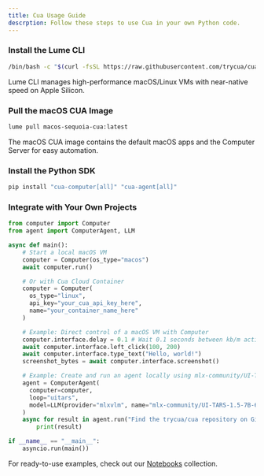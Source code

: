 ```yaml
---
title: Cua Usage Guide
descrption: Follow these steps to use Cua in your own Python code.
---
```



<Steps>
<Step>

### Install the Lume CLI

```bash
/bin/bash -c "$(curl -fsSL https://raw.githubusercontent.com/trycua/cua/main/libs/lume/scripts/install.sh)"
```

Lume CLI manages high-performance macOS/Linux VMs with near-native speed on Apple Silicon.

</Step>

<Step>

### Pull the macOS CUA Image

```bash
lume pull macos-sequoia-cua:latest
```

The macOS CUA image contains the default macOS apps and the Computer Server for easy automation.

</Step>
<Step>

### Install the Python SDK

```bash
pip install "cua-computer[all]" "cua-agent[all]"
```

</Step>
<Step>

### Integrate with Your Own Projects

```python
from computer import Computer
from agent import ComputerAgent, LLM

async def main():
    # Start a local macOS VM
    computer = Computer(os_type="macos")
    await computer.run()

    # Or with Cua Cloud Container
    computer = Computer(
      os_type="linux",
      api_key="your_cua_api_key_here",
      name="your_container_name_here"
    )

    # Example: Direct control of a macOS VM with Computer
    computer.interface.delay = 0.1 # Wait 0.1 seconds between kb/m actions
    await computer.interface.left_click(100, 200)
    await computer.interface.type_text("Hello, world!")
    screenshot_bytes = await computer.interface.screenshot()

    # Example: Create and run an agent locally using mlx-community/UI-TARS-1.5-7B-6bit
    agent = ComputerAgent(
      computer=computer,
      loop="uitars",
      model=LLM(provider="mlxvlm", name="mlx-community/UI-TARS-1.5-7B-6bit")
    )
    async for result in agent.run("Find the trycua/cua repository on GitHub and follow the quick start guide"):
        print(result)

if __name__ == "__main__":
    asyncio.run(main())
```

For ready-to-use examples, check out our [Notebooks](https://github.com/trycua/cua/tree/main/notebooks) collection.

</Step>
</Steps>
